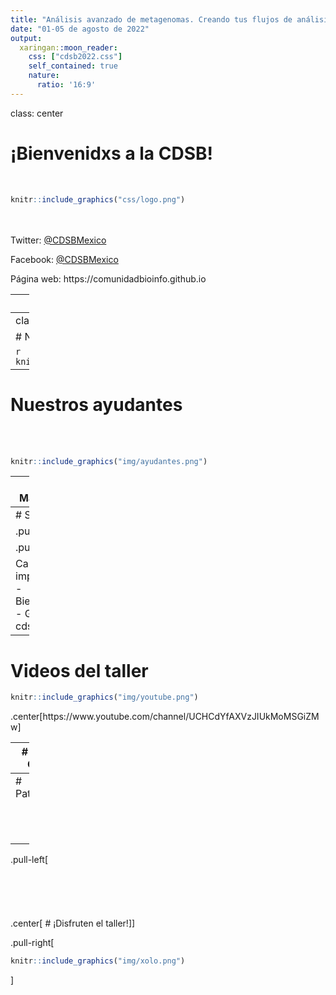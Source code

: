 ```yaml
---
title: "Análisis avanzado de metagenomas. Creando tus flujos de análisis con R/Bioconductor"
date: "01-05 de agosto de 2022"
output:
  xaringan::moon_reader:
    css: ["cdsb2022.css"]
    self_contained: true
    nature:
      ratio: '16:9'
---
```

class: center

# ¡Bienvenidxs a la CDSB!
<br>
```r
knitr::include_graphics("css/logo.png")
```
<br><br>
Twitter: [@CDSBMexico](https://twitter.com/CDSBMexico)

Facebook: [@CDSBMexico](https://www.facebook.com/CDSBMexico)

Página web: https://comunidadbioinfo.github.io

---
class: center

# ¿Quiénes somos?

La comunidad de desarrolladores de Software en Bioinformática, nace de la inquietud por incentivar la participación y colaboración de gente especializada en Bioinformática y Genómica, para contribuir o emprender en el desarrollo de software libre a nivel internacional.

```r
knitr::include_graphics("img/somos.png")
```

---
class: center

# Nuestros instructores

```r
knitr::include_graphics("img/instructores2022.png")
```

---
# Nuestros ayudantes

<br><br>
```r
knitr::include_graphics("img/ayudantes.png")
```

---
# Materiales

.center[https://comunidadbioinfo.github.io/cdsb2022]

```r
knitr::include_url("https://comunidadbioinfo.github.io/cdsb2022")
```

---
# Slack

.pull-left[<br>
```r
knitr::include_graphics("img/canales.png")
```
]

.pull-right[
```r
knitr::include_graphics("img/slack.png")
```

Canales importantes:
- Bienvenida
- General
- cdsb2022
]

---
# Videos del taller

```r
knitr::include_graphics("img/youtube.png")
```
.center[https://www.youtube.com/channel/UCHCdYfAXVzJIUkMoMSGiZMw]

---
# Código de Conducta

.center[https://comunidadbioinfo.github.io/es/codigo-de-conducta/]

```r
knitr::include_url("https://comunidadbioinfo.github.io/es/codigo-de-conducta/")
```
---
# Patrocinadores

<br><br><br>
```r
knitr::include_graphics("img/patrocinadores.png")
```

---
.pull-left[<br><br><br><br><br><br>
.center[
# ¡Disfruten el taller!
]
]

.pull-right[
```r
knitr::include_graphics("img/xolo.png")
```
]

